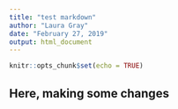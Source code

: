 ```yaml
---
title: "test markdown"
author: "Laura Gray"
date: "February 27, 2019"
output: html_document
---
```


```r
knitr::opts_chunk$set(echo = TRUE)
```

## Here, making some changes